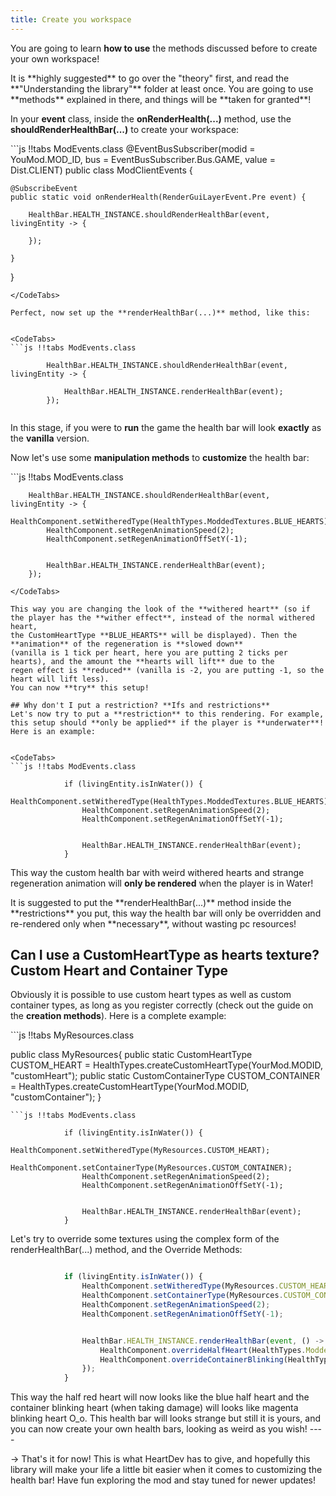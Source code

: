 ```yaml
---
title: Create you workspace
---
```

You are going to learn **how to use** the methods discussed before to create your own workspace!

<Callout variant="warning">
    It is **highly suggested** to go over the "theory" first, and read the **"Understanding the library"** folder at least once.
    You are going to use **methods** explained in there, and things will be **taken for granted**!
</Callout>

In your **event** class, inside the **onRenderHealth(...)** method, use the **shouldRenderHealthBar(...)** to create your workspace:


<CodeTabs>
```js !!tabs ModEvents.class
@EventBusSubscriber(modid = YouMod.MOD_ID, bus = EventBusSubscriber.Bus.GAME, value =  Dist.CLIENT)
public class ModClientEvents {

    @SubscribeEvent
    public static void onRenderHealth(RenderGuiLayerEvent.Pre event) {

        HealthBar.HEALTH_INSTANCE.shouldRenderHealthBar(event, livingEntity -> {

        });

    }

}


```
</CodeTabs>

Perfect, now set up the **renderHealthBar(...)** method, like this:


<CodeTabs>
```js !!tabs ModEvents.class

        HealthBar.HEALTH_INSTANCE.shouldRenderHealthBar(event, livingEntity -> {

            HealthBar.HEALTH_INSTANCE.renderHealthBar(event);
        });


```
</CodeTabs>

In this stage, if you were to **run** the game the health bar will look **exactly** as the **vanilla** version.


Now let's use some **manipulation methods** to **customize** the health bar:

<CodeTabs>
```js !!tabs ModEvents.class

        HealthBar.HEALTH_INSTANCE.shouldRenderHealthBar(event, livingEntity -> {
            HealthComponent.setWitheredType(HealthTypes.ModdedTextures.BLUE_HEARTS);
            HealthComponent.setRegenAnimationSpeed(2);
            HealthComponent.setRegenAnimationOffSetY(-1);


            HealthBar.HEALTH_INSTANCE.renderHealthBar(event);
        });

```
</CodeTabs>

This way you are changing the look of the **withered heart** (so if the player has the **wither effect**, instead of the normal withered heart,
the CustomHeartType **BLUE_HEARTS** will be displayed). Then the **animation** of the regeneration is **slowed down**
(vanilla is 1 tick per heart, here you are putting 2 ticks per hearts), and the amount the **hearts will lift** due to the
regen effect is **reduced** (vanilla is -2, you are putting -1, so the heart will lift less).
You can now **try** this setup!

## Why don't I put a restriction? **Ifs and restrictions**
Let's now try to put a **restriction** to this rendering. For example, this setup should **only be applied** if the player is **underwater**! Here is an example:


<CodeTabs>
```js !!tabs ModEvents.class

            if (livingEntity.isInWater()) {
                HealthComponent.setWitheredType(HealthTypes.ModdedTextures.BLUE_HEARTS);
                HealthComponent.setRegenAnimationSpeed(2);
                HealthComponent.setRegenAnimationOffSetY(-1);


                HealthBar.HEALTH_INSTANCE.renderHealthBar(event);
            }

```
</CodeTabs>

This way the custom health bar with weird withered hearts and strange regeneration animation will **only be rendered** when the player is in Water!


<Callout variant="info">
    It is suggested to put the **renderHealthBar(...)** method inside the **restrictions** you put, this way the health bar will only be overridden and re-rendered
    only when **necessary**, without wasting pc resources!
</Callout>

## Can I use a CustomHeartType as hearts texture? **Custom Heart and Container Type**
Obviously it is possible to use custom heart types as well as custom container types, as long as you register correctly
(check out the guide on the **creation methods**). Here is a complete example:

<CodeTabs>
```js !!tabs MyResources.class

public class MyResources{
    public static CustomHeartType CUSTOM_HEART = HealthTypes.createCustomHeartType(YourMod.MODID, "customHeart");
    public static CustomContainerType CUSTOM_CONTAINER = HealthTypes.createCustomHeartType(YourMod.MODID, "customContainer");
}

```
```js !!tabs ModEvents.class

            if (livingEntity.isInWater()) {
                HealthComponent.setWitheredType(MyResources.CUSTOM_HEART);
                HealthComponent.setContainerType(MyResources.CUSTOM_CONTAINER);
                HealthComponent.setRegenAnimationSpeed(2);
                HealthComponent.setRegenAnimationOffSetY(-1);


                HealthBar.HEALTH_INSTANCE.renderHealthBar(event);
            }

```
</CodeTabs>

Let's try to override some textures using the complex form of the renderHealthBar(...) method, and the Override Methods:

```js !!tabs ModEvents.class

            if (livingEntity.isInWater()) {
                HealthComponent.setWitheredType(MyResources.CUSTOM_HEART);
                HealthComponent.setContainerType(MyResources.CUSTOM_CONTAINER);
                HealthComponent.setRegenAnimationSpeed(2);
                HealthComponent.setRegenAnimationOffSetY(-1);


                HealthBar.HEALTH_INSTANCE.renderHealthBar(event, () -> {
                    HealthComponent.overrideHalfHeart(HealthTypes.ModdedTextures.BLUE_HEARTS.half());
                    HealthComponent.overrideContainerBlinking(HealthTypes.ModdedTextures.MAGENTA_HEARTS.fullBlinkingDamage());
                });
            }

```
</CodeTabs>
This way the half red heart will now looks like the blue half heart and the container blinking heart (when taking damage) will looks like magenta blinking
heart O_o. This health bar will looks strange but still it is yours, and you can now create your own health bars, looking as weird as you wish!
----

-> That's it for now! This is what HeartDev has to give, and hopefully this library will make your life a little bit easier when it
comes to customizing the health bar! Have fun exploring the mod and stay tuned for newer updates!